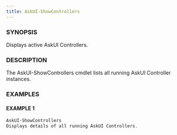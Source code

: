 ```yaml
---
title: AskUI-ShowControllers
---
```



### SYNOPSIS

Displays active AskUI Controllers.

### DESCRIPTION

The AskUI-ShowControllers cmdlet lists all running AskUI Controller instances.

### EXAMPLES

#### EXAMPLE 1

```powershell
AskUI-ShowControllers
Displays details of all running AskUI Controllers.
```


